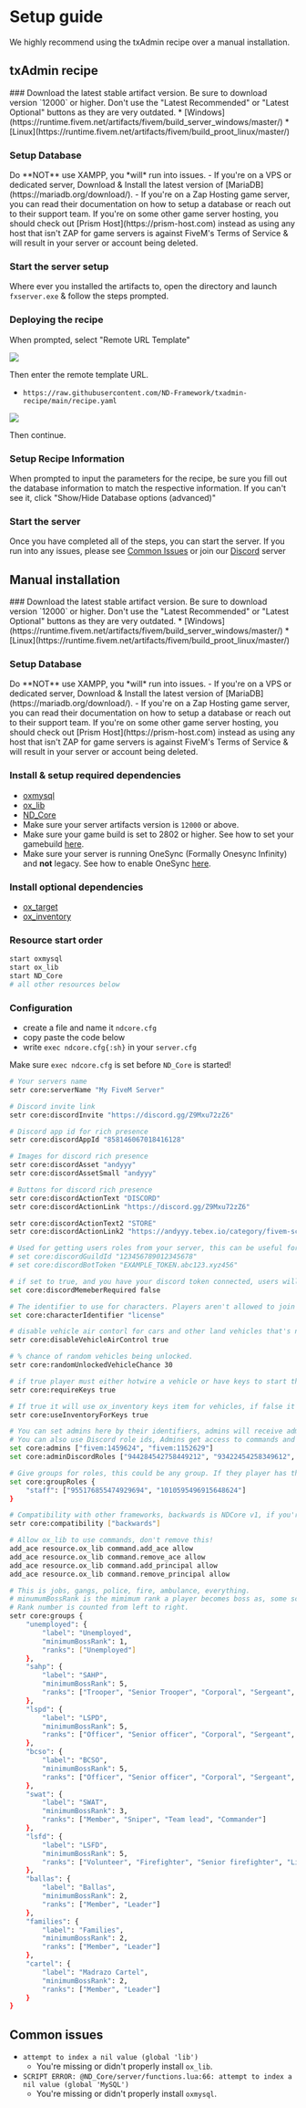 
# Setup guide

<Callout type="info" emoji="ℹ️">
    We highly recommend using the txAdmin recipe over a manual installation.
</Callout>

## txAdmin recipe
<Steps>
### Download the latest stable artifact version.
Be sure to download version `12000` or higher. Don't use the "Latest Recommended" or "Latest Optional" buttons as they are very outdated.
* [Windows](https://runtime.fivem.net/artifacts/fivem/build_server_windows/master/)
* [Linux](https://runtime.fivem.net/artifacts/fivem/build_proot_linux/master/)

### Setup Database
<Callout type="warning" emoji="⚠️">
    Do **NOT** use XAMPP, you *will* run into issues.
</Callout>
- If you're on a VPS or dedicated server, Download & Install the latest version of [MariaDB](https://mariadb.org/download/).
- If you're on a Zap Hosting game server, you can read their documentation on how to setup a database or reach out to their support team.
<Callout type="warning" emoji="⚠️">
    If you're on some other game server hosting, you should check out [Prism Host](https://prism-host.com) instead as using any host that isn't ZAP for game servers is against FiveM's Terms of Service & will result in your server or account being deleted.
</Callout>

### Start the server setup
Where ever you installed the artifacts to, open the directory and launch `fxserver.exe` & follow the steps prompted.

### Deploying the recipe
When prompted, select "Remote URL Template"

![](/static/txadmin-deployment.png)

Then enter the remote template URL.
* `https://raw.githubusercontent.com/ND-Framework/txadmin-recipe/main/recipe.yaml`

![](/static/txadmin-url.png)

Then continue.

### Setup Recipe Information
When prompted to input the parameters for the recipe, be sure you fill out the database information to match the respective information. If you can't see it, click "Show/Hide Database options (advanced)"

### Start the server
Once you have completed all of the steps, you can start the server. If you run into any issues, please see [Common Issues](#common-issues) or join our [Discord](https://discord.gg/andys-development-857672921912836116) server

</Steps>

## Manual installation

<Steps>
### Download the latest stable artifact version.
Be sure to download version `12000` or higher. Don't use the "Latest Recommended" or "Latest Optional" buttons as they are very outdated.
* [Windows](https://runtime.fivem.net/artifacts/fivem/build_server_windows/master/)
* [Linux](https://runtime.fivem.net/artifacts/fivem/build_proot_linux/master/)

### Setup Database
<Callout type="warning" emoji="⚠️">
    Do **NOT** use XAMPP, you *will* run into issues.
</Callout>
- If you're on a VPS or dedicated server, Download & Install the latest version of [MariaDB](https://mariadb.org/download/).
- If you're on a Zap Hosting game server, you can read their documentation on how to setup a database or reach out to their support team.
<Callout type="warning" emoji="⚠️">
    If you're on some other game server hosting, you should check out [Prism Host](https://prism-host.com) instead as using any host that isn't ZAP for game servers is against FiveM's Terms of Service & will result in your server or account being deleted.
</Callout>

### Install & setup required dependencies
* [oxmysql](https://github.com/overextended/oxmysql/releases)
* [ox_lib](https://github.com/overextended/ox_lib/releases)
* [ND_Core](https://github.com/ND-Framework/ND_Core/releases)
* Make sure your server artifacts version is `12000` or above.
* Make sure your game build is set to 2802 or higher. See how to set your gamebuild [here](https://forum.cfx.re/t/tutorial-forcing-gamebuilds-on-fivem/4784977).
* Make sure your server is running OneSync (Formally Onesync Infinity) and **not** legacy. See how to enable OneSync [here](https://forum.cfx.re/t/onesync-infinity-how-to-use-it/996612).

### Install optional dependencies
* [ox_target](https://github.com/overextended/ox_target/releases)
* [ox_inventory](https://github.com/overextended/ox_inventory/releases)

### Resource start order
```sh filename="server.cfg" copy
start oxmysql
start ox_lib
start ND_Core
# all other resources below
```

### Configuration
* create a file and name it `ndcore.cfg`
* copy paste the code below
* write `exec ndcore.cfg{:sh}` in your `server.cfg`

<Callout type="warning" emoji="⚠️">Make sure `exec ndcore.cfg` is set before `ND_Core` is started!</Callout>


<FileTree>
    <FileTree.Folder name="fxserver" defaultOpen>
    <FileTree.File name="server.cfg" />
    <FileTree.File name="ndcore.cfg" />
    <FileTree.Folder name="resources">
        <FileTree.File name="oxmysql" />
        <FileTree.File name="ox_lib" />
        <FileTree.File name="ND_Core" />
    </FileTree.Folder>
    </FileTree.Folder>
</FileTree>

```sh filename="ndcore.cfg" copy
# Your servers name
setr core:serverName "My FiveM Server"

# Discord invite link
setr core:discordInvite "https://discord.gg/Z9Mxu72zZ6"

# Discord app id for rich presence
setr core:discordAppId "858146067018416128"

# Images for discord rich presence
setr core:discordAsset "andyyy"
setr core:discordAssetSmall "andyyy"

# Buttons for discord rich presence
setr core:discordActionText "DISCORD"
setr core:discordActionLink "https://discord.gg/Z9Mxu72zZ6"

setr core:discordActionText2 "STORE"
setr core:discordActionLink2 "https://andyyy.tebex.io/category/fivem-scripts"

# Used for getting users roles from your server, this can be useful for discord based scripts, if you don't add then it won't be used.
# set core:discordGuildId "123456789012345678"
# set core:discordBotToken "EXAMPLE_TOKEN.abc123.xyz456"

# if set to true, and you have your discord token connected, users will have to join your discord to join your fivem server.
set core:discordMemeberRequired false

# The identifier to use for characters. Players aren't allowed to join without it, license is good don't change unless you know what you're doing.
set core:characterIdentifier "license"

# disable vehicle air contorl for cars and other land vehicles that's not supposed to do flips in air.
setr core:disableVehicleAirControl true

# % chance of random vehicles being unlocked.
setr core:randomUnlockedVehicleChance 30

# if true player must either hotwire a vehicle or have keys to start the engine.
setr core:requireKeys true

# If true it will use ox_inventory keys item for vehicles, if false it will use a keybind.
setr core:useInventoryForKeys true

# You can set admins here by their identifiers, admins will receive admin group in core and have access to group.admin ace perms.
# You can also use Discord role ids, Admins get access to commands and more.
set core:admins ["fivem:1459624", "fivem:1152629"]
set core:adminDiscordRoles ["944284542758449212", "93422454258349612", "93345451558145232"]

# Give groups for roles, this could be any group. If they player has the discord role they receive the group and ace perm with the same name.
set core:groupRoles {
    "staff": ["955176855474929694", "1010595496915648624"]
}

# Compatibility with other frameworks, backwards is NDCore v1, if you're not using any of these compatible frameworks then remove them from this list. Available compatibility: ["backwards", "esx", "qb"]
setr core:compatibility ["backwards"]

# Allow ox_lib to use commands, don't remove this!
add_ace resource.ox_lib command.add_ace allow
add_ace resource.ox_lib command.remove_ace allow
add_ace resource.ox_lib command.add_principal allow
add_ace resource.ox_lib command.remove_principal allow

# This is jobs, gangs, police, fire, ambulance, everything.
# minumumBossRank is the mimimum rank a player becomes boss as, some scripts may utilize boss for different permissions.
# Rank number is counted from left to right.
setr core:groups {
    "unemployed": {
        "label": "Unemployed",
        "minimumBossRank": 1,
        "ranks": ["Unemployed"]
    },
    "sahp": {
        "label": "SAHP",
        "minimumBossRank": 5,
        "ranks": ["Trooper", "Senior Trooper", "Corporal", "Sergeant", "Lieutenant", "Chief"]
    },
    "lspd": {
        "label": "LSPD",
        "minimumBossRank": 5,
        "ranks": ["Officer", "Senior officer", "Corporal", "Sergeant", "Lieutenant", "Chief"]
    },
    "bcso": {
        "label": "BCSO",
        "minimumBossRank": 5,
        "ranks": ["Officer", "Senior officer", "Corporal", "Sergeant", "Lieutenant", "Chief"]
    },
    "swat": {
        "label": "SWAT",
        "minimumBossRank": 3,
        "ranks": ["Member", "Sniper", "Team lead", "Commander"]
    },
    "lsfd": {
        "label": "LSFD",
        "minimumBossRank": 5,
        "ranks": ["Volunteer", "Firefighter", "Senior firefighter", "Lieutenant", "Fire Chief"]
    },
    "ballas": {
        "label": "Ballas",
        "minimumBossRank": 2,
        "ranks": ["Member", "Leader"]
    },
    "families": {
        "label": "Families",
        "minimumBossRank": 2,
        "ranks": ["Member", "Leader"]
    },
    "cartel": {
        "label": "Madrazo Cartel",
        "minimumBossRank": 2,
        "ranks": ["Member", "Leader"]
    }
}
```

</Steps>



## Common issues
- `attempt to index a nil value (global 'lib')`
  - You're missing or didn't properly install `ox_lib`.
- `SCRIPT ERROR: @ND_Core/server/functions.lua:66: attempt to index a nil value (global 'MySQL')`
  - You're missing or didn't properly install `oxmysql`.

